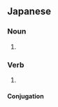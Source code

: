 ==Japanese==
{{ja-kanjitab|現|調}}

===Noun===
{{ja-noun|げんちょう}}

# {{abbreviation of|現地調達|lang=ja}}

===Verb===
{{ja-verb-suru|k|hira=げんちょう|rom=genchō|hidx=けんちょう'}}

# {{abbreviation of|現地調達|lang=ja}}

====Conjugation====
{{ja-suru|現調|げんちょう|genchō}}